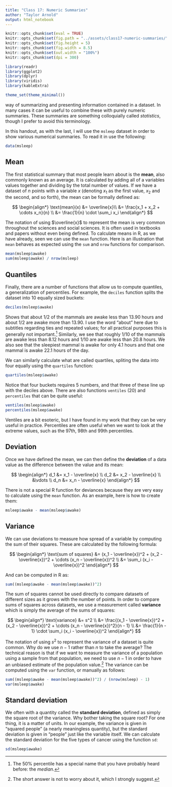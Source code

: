 ```yaml
---
title: "Class 17: Numeric Summaries"
author: "Taylor Arnold"
output: html_notebook
---
```


```r
knitr::opts_chunk$set(eval = TRUE)
knitr::opts_chunk$set(fig.path = "../assets/class17-numeric-summaries/")
knitr::opts_chunk$set(fig.height = 5)
knitr::opts_chunk$set(fig.width = 8.5)
knitr::opts_chunk$set(out.width = "100%")
knitr::opts_chunk$set(dpi = 300)
```

```r
library(readr)
library(ggplot2)
library(dplyr)
library(viridis)
library(kableExtra)

theme_set(theme_minimal())
```


\newthought{Graphics are an excellent} way of summarizing and
presenting information contained in a dataset. In many cases it
can be useful to combine these with purely numeric summaries.
These summaries are something colloquially called *statistics*,
though I prefer to avoid this terminology.

In this handout, as with the last, I will use the `msleep` dataset
in order to show various numerical summaries. To read it in use
the following:

```r
data(msleep)
```

## Mean

The first statistical summary that most people learn about is the **mean**,
also commonly known as an average. It is calculated by adding all of a
variables values together and dividing by the total number of values. If
we have a dataset of $n$ points with a variable $x$ (denoting $x_1$ as the
first value, $x_2$ and the second, and so forth), the mean can be formally
defined as:

$$ \begin{align*}
\text{mean}(x) &= \overline{x}\\
&= \frac{x_1 + x_2 + \cdots x_n}{n} \\
&= \frac{1}{n} \cdot \sum_i x_i
\end{align*} $$

The notation of using $\overline{x}$ to represent the mean is very common
throughout the sciences and social sciences. It is often used in textbooks
and papers without even being defined. To calculate means in R, as we have
already, seen we can use the `mean` function. Here is an illustration that
`mean` behaves as expected using the `sum` and `nrow` functions for
comparison.

```r
mean(msleep$awake)
sum(msleep$awake) / nrow(msleep)
```

## Quantiles

Finally, there are a number of functions that allow us to compute quantiles,
a generalization of percentiles. For example, the `deciles` function splits
the dataset into $10$ equally sized buckets:

```r
deciles(msleep$awake)
```

Shows that about 1/2 of the mammals are awake less than 13.90 hours and about
1/2 are awake more than 13.90. I use the word "about" here due to subtitles
regarding ties and repeated values; for all practical purposes this is generally not
important.^[The 50% percentile has a special name that you have probably heard
before: the *median*.] Similarly, we see that roughly 1/10 of the mammals are
awake less than 8.12 hours and 1/10 are awake less than 20.8 hours. We also see
that the sleepiest mammal is awake for only 4.1 hours and that one mammal is awake
22.1 hours of the day.

We can similarly calculate what are called quartiles, spliting the data into
four equally  using the `quartiles` function:

```r
quartiles(msleep$awake)
```

Notice that four buckets requires 5 numbers, and that three of these line up with
the deciles above. There are also functions `ventiles` (20) and `percentiles` that
can be quite useful:

```r
ventiles(msleep$awake)
percentiles(msleep$awake)
```

Ventiles are a bit esoteric, but I have found in my work that they can be very
useful in practice. Percentiles are often useful when we want to look at the
extreme values, such as the 97th, 98th and 99th percentiles.


## Deviation

Once we have defined the mean, we can then define the **deviation** of a
data value as the difference between the value and its mean:

$$ \begin{align*}
d_1 &= x_1 - \overline{x} \\
d_2 &= x_2 - \overline{x} \\
&\vdots \\
d_n &= x_n - \overline{x}
\end{align*} $$

There is not a special R function for deviances because they are very
easy to calculate using the `mean` function. As an example, here is how
to create them:

```r
msleep$awake - mean(msleep$awake)
```

## Variance

We can use deviations to measure how spread of a variable by computing the
sum of their squares. These are calculated by the following formula:

$$ \begin{align*}
\text{sum of squares} &= (x_1 - \overline{x})^2 + (x_2 - \overline{x})^2 + \cdots (x_n - \overline{x})^2 \\
&= \sum_i (x_i - \overline{x})^2
\end{align*} $$

And can be computed in R as:

```r
sum((msleep$awake - mean(msleep$awake))^2)
```

The sum of squares cannot be used directly to compare datasets
of different sizes as it grows with the number of points. In order to compare sums of squares
across datasets, we use a measurement called **variance** which is simply the average of
the sums of squares:

$$ \begin{align*}
\text{variance} &= s^2 \\
&= \frac{(x_1 - \overline{x})^2 + (x_2 - \overline{x})^2 + \cdots (x_n - \overline{x})^2}{n - 1} \\
&= \frac{1}{n - 1} \cdot \sum_i (x_i - \overline{x})^2
\end{align*} $$

The notation of using $s^2$ to represent the variance of a dataset is quite common.
Why do we use $n-1$ rather than $n$ to take the average? The technical reason is that if we want to
measure the variance of a population using a sample from that population, we need to use $n-1$ in order
to have an unbiased estimate of the population value.^[The short answer is not to worry about it, which
I strongly suggest.] The variance can be computed using the `var` function, or manually as follows:

```r
sum((msleep$awake - mean(msleep$awake))^2) / (nrow(msleep) - 1)
var(msleep$awake)
```

## Standard deviation

We often with a quantity called the **standard deviation**, defined as simply the square
root of the variance. Why bother taking the square root? For one thing, it is a matter of units. In
our example, the variance is given in "squared people" (a nearly meaningless quantity), but the
standard deviation is given in "people" just like the variable itself. We can calculate the
standard deviation for the five types of cancer using the function `sd`:

```r
sd(msleep$awake)
```







